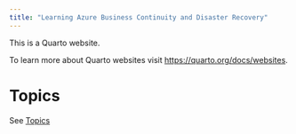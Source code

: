 ```yaml
---
title: "Learning Azure Business Continuity and Disaster Recovery"
---
```


This is a Quarto website.

To learn more about Quarto websites visit <https://quarto.org/docs/websites>.

# Topics

See [Topics](topics.html)

